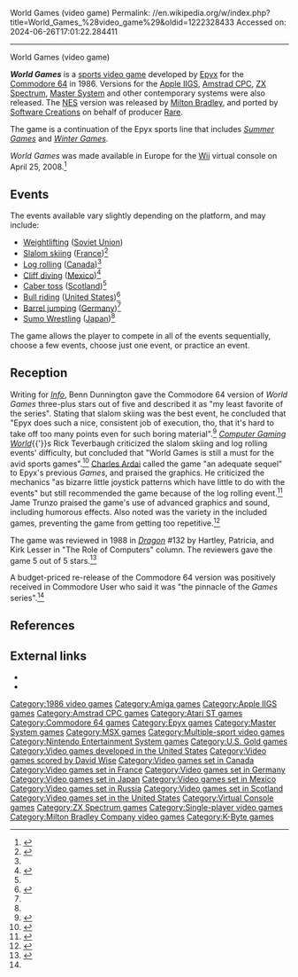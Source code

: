 World Games (video game)
Permalink: //en.wikipedia.org/w/index.php?title=World_Games_%28video_game%29&oldid=1222328433
Accessed on: 2024-06-26T17:01:22.284411



------
World Games (video game)
{{more citations needed|date=July 2008}}
{{Infobox video game
|title = World Games
|image = World Games cover.jpg
|caption = Apple IIGS cover art
|developer = [[Epyx]]<br />K-Byte
|publisher = {{vgrelease|NA|Epyx|EU|[[U.S. Gold]]}}
|designer = 
|composer = Steve Mage
|engine =
|series = 
|released = 1986
|genre = [[Sports video game|Sports]]
|modes = [[Single-player]]
|platforms = [[Amiga]], [[Amstrad CPC]], [[Apple II]], [[Apple IIGS]], [[Atari ST]], [[Commodore 64]], [[MSX]], [[Nintendo Entertainment System|NES]], [[Master System]], [[IBM PC]], [[ZX Spectrum]]
}}

'''''World Games''''' is a [[sports video game]] developed by [[Epyx]] for the [[Commodore 64]] in 1986. Versions for the [[Apple IIGS]], [[Amstrad CPC]], [[ZX Spectrum]], [[Master System]] and other contemporary systems were also released. The [[Nintendo Entertainment System|NES]] version was released by [[Milton Bradley Company|Milton Bradley]], and ported by [[Software Creations]] on behalf of producer [[Rare (company)|Rare]].

The game is a continuation of the Epyx sports line that includes ''[[Summer Games (video game)|Summer Games]]'' and ''[[Winter Games]]''.

''World Games'' was made available in Europe for the [[Wii]] virtual console on April 25, 2008.<ref>{{cite web |title=World Games |url=https://www.nintendo.co.uk/Games/Virtual-Console-Wii-/World-Games-280229.html |website=Nintendo UK}}</ref>

==Events==
The events available vary slightly depending on the platform, and may include:

* [[Olympic weightlifting|Weightlifting]] ([[Soviet Union]])
* [[Slalom skiing]] ([[France]])<ref name="Commodore User Magazine Issue 39">{{Cite web|url=https://archive.org/details/commodore-user-magazine-39/page/n56/mode/1up?view=theater|title = Commodore User Magazine Issue 39|date = December 1986}}</ref>
* [[Log rolling]] ([[Canada]])<ref name="Commodore User Magazine Issue 39"/>
* [[La Quebrada Cliff Divers|Cliff diving]] ([[Mexico]])<ref name="archive.org">{{Cite web|url=https://archive.org/details/commodore-user-magazine-39/page/n55/mode/1up?view=theater|title = Commodore User Magazine Issue 39|date = December 1986}}</ref>
* [[Caber toss]] ([[Scotland]])<ref name="Commodore User Magazine Issue 39"/>
* [[Bull riding]] ([[United States]])<ref name="Commodore-User-Magazine">{{cite magazine |author=<!--Staff writer(s); no by-line.--> |title=Cheapo Round-Up |url=https://archive.org/stream/commodore-user-magazine-65/Commodore_User_Issue_65_1989_Feb#page/n65/mode/1up |magazine=Commodore User |issue=65 |publisher=EMAP Frontline |date=February 1989 |page=66 |access-date=8 August 2021}}</ref>
* [[Barrel jumping]] ([[Germany]])<ref name="archive.org"/>
* [[Sumo|Sumo Wrestling]] ([[Japan]])<ref name="Commodore-User-Magazine" />

The game allows the player to compete in all of the events sequentially, choose a few events, choose just one event, or practice an event.

==Reception==
{{Video game reviews
| CRASH = 71%<ref>{{Cite web|url=http://www.worldofspectrum.org/showmag.cgi?mag=Crash/Issue40/Pages/Crash4000126.jpg|title = Crash}}</ref>
| SUser = {{Rating|5|5}}<ref>{{Cite web|url=http://www.worldofspectrum.org/showmag.cgi?mag=SinclairUser/Issue062/Pages/SinclairUser06200052.jpg|title=Sinclair User}}</ref>
| YSinclair = 9/10<ref>{{Cite web |url=http://www.ysrnry.co.uk/articles/worldgames.htm |title=Archived copy |access-date=2012-02-11 |archive-date=2012-02-13 |archive-url=https://web.archive.org/web/20120213205110/http://www.ysrnry.co.uk/articles/worldgames.htm |url-status=dead}}</ref>
| rev1 = ''[[Zzap!64]]''
| rev1Score = 98%<ref>{{Cite web|url=http://www.zzap64.co.uk/zzap100/100thspec5.html|title = Zzap!64 100th Issue Pull-Out Special Page 5}}</ref>
| rev2 = ''[[Your Computer (British magazine)|Your Computer]]''
| rev2Score = {{Rating|5|5}}<ref>{{Cite web|url=http://www.worldofspectrum.org/showmag.cgi?mag=YourComputer/Issue8612/Pages/YourComputer861200046.jpg|title = Your Computer}}</ref>
| rev3 = ''[[Computer Gamer]]''
| rev3Score = 65%<ref>{{Cite web|url=http://www.worldofspectrum.org/showmag.cgi?mag=ComputerGamer/Issue26/Pages/ComputerGamer2600022.jpg|title=Computer Gamer}}</ref>
| award1Pub = Zzap!64
| award1 = Gold Medal
}}

Writing for ''[[Info (magazine)|Info]]'', Benn Dunnington gave the Commodore 64 version of ''World Games'' three-plus stars out of five and described it as "my least favorite of the series". Stating that slalom skiing was the best event, he concluded that "Epyx does such a nice, consistent job of execution, tho, that it's hard to take off too many points even for such boring material".<ref name="info198701">{{Cite magazine |last1=Dunnington |first1=Benn |last2=Brown |first2=Mark R. |last3=Malcolm |first3=Tom |date=January–February 1987 |title=64/128 Gallery |url=https://archive.org/stream/info-magazine-13/Info_Issue_13_1987_Jan-Feb#page/n13/mode/2up |magazine=Info |pages=14–21}}</ref> ''[[Computer Gaming World]]''{{'}}s Rick Teverbaugh criticized the slalom skiing and log rolling events' difficulty, but concluded that "World Games is still a must for the avid sports games".<ref name="teverbaugh198703">{{cite news | title=Sports Scoreboard | magazine=Computer Gaming World | date=March 1987 | author=Teverbaugh, Rick | pages=14}}</ref> [[Charles Ardai]] called the game "an adequate sequel" to Epyx's previous ''Games'', and praised the graphics. He criticized the mechanics "as bizarre little joystick patterns which have little to do with the events" but still recommended the game because of the log rolling event.<ref name="ardai198704">{{cite news | title=Titans of the Computer Gaming World / Part 1 of V: Ardai on Epyx | magazine=Computer Gaming World | date=April 1987 | last=Ardai | first=Charles | authorlink=Charles Ardai | pages=12}}</ref> Jame Trunzo praised the game's use of advanced graphics and sound, including humorous effects. Also noted was the variety in the included games, preventing the game from getting too repetitive.<ref name = "CGW">{{Cite news | date = Apr 1988 | last = Trunzo | first = James | magazine = [[Computer Gaming World]] | title = Spanning the Globe... Epyx' "World Games" Explored | pages = 20}}</ref>

The game was reviewed in 1988 in ''[[Dragon (magazine)|Dragon]]'' #132 by Hartley, Patricia, and Kirk Lesser in "The Role of Computers" column. The reviewers gave the game 5 out of 5 stars.<ref name="Dragon132">{{cite journal |title=The Role of Computers |last1=Lesser|last2=Lesser|last3=Lesser|first1=Hartley|first2=Patricia|first3=Kirk |journal=Dragon |issue=132 |date=April 1988 |pages=80–85}}</ref>

A budget-priced re-release of the Commodore 64 version was positively received in Commodore User who said it was "the pinnacle of the ''Games'' series".<ref name="Commodore-User-Magazine" />

==References==
{{reflist}}

==External links==
* {{moby game|id=/world-games|name=''World Games''}}
* {{WoS game|id=0005741|name=World Games}}

{{Epyx Games series}}
{{Rare}}

{{DEFAULTSORT:World Games (Video Game)}}
[[Category:1986 video games]]
[[Category:Amiga games]]
[[Category:Apple IIGS games]]
[[Category:Amstrad CPC games]]
[[Category:Atari ST games]]
[[Category:Commodore 64 games]]
[[Category:Epyx games]]
[[Category:Master System games]]
[[Category:MSX games]]
[[Category:Multiple-sport video games]]
[[Category:Nintendo Entertainment System games]]
[[Category:U.S. Gold games]]
[[Category:Video games developed in the United States]]
[[Category:Video games scored by David Wise]]
[[Category:Video games set in Canada]]
[[Category:Video games set in France]]
[[Category:Video games set in Germany]]
[[Category:Video games set in Japan]]
[[Category:Video games set in Mexico]]
[[Category:Video games set in Russia]]
[[Category:Video games set in Scotland]]
[[Category:Video games set in the United States]]
[[Category:Virtual Console games]]
[[Category:ZX Spectrum games]]
[[Category:Single-player video games]]
[[Category:Milton Bradley Company video games]]
[[Category:K-Byte games]]